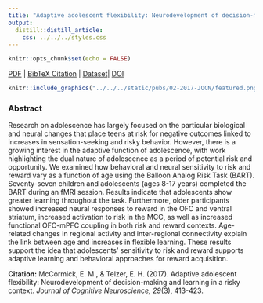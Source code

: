 ```yaml
---
title: "Adaptive adolescent flexibility: Neurodevelopment of decision-making and learning in a risky context."
output:
  distill::distill_article:
    css: ../../../styles.css
---
```


```r
knitr::opts_chunk$set(echo = FALSE)
```

[<i class="fas fa-file-download"></i> PDF](static/pubs/02-2017-JOCN/2.McCormick-Telzer-2017-JOCN.pdf) | [<i class="fas fa-quote-left"></i><i class="fas fa-quote-right"></i> BibTeX Citation](static/pubs/02-2017-JOCN/cite.bib)  | [<i class="ai ai-open-data"></i> Dataset](https://neurovault.org/collections/1873/)| [<i class="fas fa-link"></i> DOI](https://doi.org/10.1162/jocn_a_01061)

```r
knitr::include_graphics("../../../static/pubs/02-2017-JOCN/featured.png")
```

### Abstract
Research on adolescence has largely focused on the particular biological and neural changes that place teens at risk for negative outcomes linked to increases in sensation-seeking and risky behavior. However, there is a growing interest in the adaptive function of adolescence, with work highlighting the dual nature of adolescence as a period of potential risk and opportunity. We examined how behavioral and neural sensitivity to risk and reward vary as a function of age using the Balloon Analog Risk Task (BART). Seventy-seven children and adolescents (ages 8-17 years) completed the BART during an fMRI session. Results indicate that adolescents show greater learning throughout the task. Furthermore, older participants showed increased neural responses to reward in the OFC and ventral striatum, increased activation to risk in the MCC, as well as increased functional OFC-mPFC coupling in both risk and reward contexts. Age-related changes in regional activity and inter-regional connectivity explain the link between age and increases in flexible learning. These results support the idea that adolescents’ sensitivity to risk and reward supports adaptive learning and behavioral approaches for reward acquisition.

**Citation:** McCormick, E. M., & Telzer, E. H. (2017). Adaptive adolescent flexibility: Neurodevelopment of decision-making and learning in a risky context. *Journal of Cognitive Neuroscience, 29*(3), 413-423.